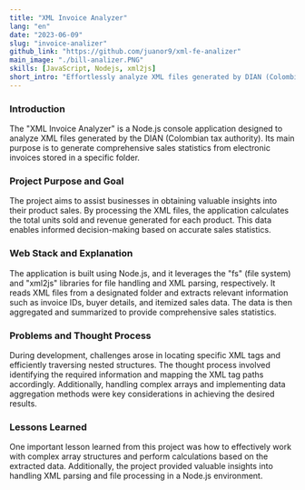 ---
title: "XML Invoice Analyzer"
lang: "en"
date: "2023-06-09"
slug: "invoice-analizer"
github_link: "https://github.com/juanor9/xml-fe-analizer"
main_image: "./bill-analizer.PNG"
skills: [JavaScript, Nodejs, xml2js]
short_intro: "Effortlessly analyze XML files generated by DIAN (Colombian tax authority) with my Node.js console application. Gain valuable product sales statistics for informed decision making."
---
### Introduction
The "XML Invoice Analyzer" is a Node.js console application designed to analyze XML files generated by the DIAN (Colombian tax authority). Its main purpose is to generate comprehensive sales statistics from electronic invoices stored in a specific folder.

### Project Purpose and Goal
The project aims to assist businesses in obtaining valuable insights into their product sales. By processing the XML files, the application calculates the total units sold and revenue generated for each product. This data enables informed decision-making based on accurate sales statistics.

### Web Stack and Explanation
The application is built using Node.js, and it leverages the "fs" (file system) and "xml2js" libraries for file handling and XML parsing, respectively. It reads XML files from a designated folder and extracts relevant information such as invoice IDs, buyer details, and itemized sales data. The data is then aggregated and summarized to provide comprehensive sales statistics.

### Problems and Thought Process
During development, challenges arose in locating specific XML tags and efficiently traversing nested structures. The thought process involved identifying the required information and mapping the XML tag paths accordingly. Additionally, handling complex arrays and implementing data aggregation methods were key considerations in achieving the desired results.

### Lessons Learned
One important lesson learned from this project was how to effectively work with complex array structures and perform calculations based on the extracted data. Additionally, the project provided valuable insights into handling XML parsing and file processing in a Node.js environment.

